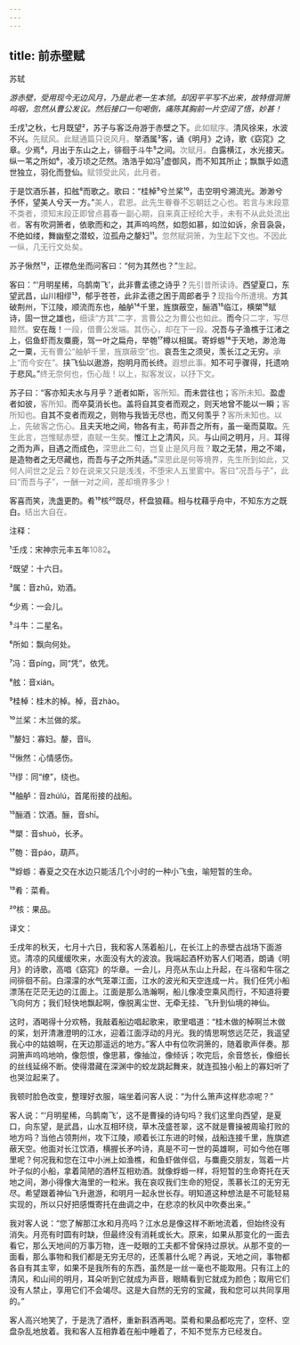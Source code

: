 ```yaml
---
---
---
```

title: 前赤壁赋
---




苏轼





*游赤壁，受用现今无边风月，乃是此老一生本领。却因平平写不出来，故特借洞箫呜咽，忽然从曹公发议。然后接口一句喝倒，痛陈其胸前一片空阔了悟，妙甚！*





壬戌¹之秋，七月既望²，苏子与客泛舟游于赤壁之下。<font color=gray font-size=0.8rem>此如赋序。</font>清风徐来，水波不兴。<font color=gray font-size=0.8rem>先赋风。此赋通篇只说风月。</font>举酒属³客，诵《明月》之诗，歌《窈窕》之章。少焉⁴，月出于东山之上，徘徊于斗牛⁵之间。<font color=gray font-size=0.8rem>次赋月。</font>白露横江，水光接天。纵一苇之所如⁶，凌万顷之茫然。浩浩乎如冯⁷虚御风，而不知其所止；飘飘乎如遗世独立，羽化而登仙。<font color=gray font-size=0.8rem>赋领受此风，此月者。</font>

于是饮酒乐甚，扣舷⁸而歌之。歌曰：“桂棹⁹兮兰桨¹⁰，击空明兮溯流光。渺渺兮予怀，望美人兮天一方。”<font color=gray font-size=0.8rem>美人，君恩。此先生眷眷不忘朝廷之心也。若言与末段意不类者，须知末段正即曾点暮春一副心期，自来真正经纶大手，未有不从此处流出者。</font>客有吹洞箫者，依歌而和之，其声呜呜然，如怨如慕，如泣如诉，余音袅袅，不绝如缕，舞幽壑之潜蛟，泣孤舟之嫠妇¹¹。<font color=gray font-size=0.8rem>忽然赋洞箫，为生起下文也。不因此一纵，几无行文处矣。</font>

苏子愀然¹²，正襟危坐而问客曰：“何为其然也？”<font color=gray font-size=0.8rem>生起。</font>

客曰：“‘月明星稀，乌鹊南飞’，此非曹孟德之诗乎？<font color=gray font-size=0.8rem>先引昔所读诗。</font>西望夏口，东望武昌，山川相缪¹³，郁乎苍苍，此非孟德之困于周郎者乎？<font color=gray font-size=0.8rem>现指今所遭境。</font>方其破荆州，下江陵，顺流而东也，舳舻¹⁴千里，旌旗蔽空，酾酒¹⁵临江，横槊¹⁶赋诗，固一世之雄也，<font color=gray font-size=0.8rem>细读“方其”二字，言曹公之为曹公也如此。</font>而今<font color=gray font-size=0.8rem>只二字，写尽黯然。</font>安在哉！<font color=gray font-size=0.8rem>一段，借曹公发端。其伤心，却在下一段。</font>况吾与子渔樵于江渚之上，侣鱼虾而友麋鹿，驾一叶之扁舟，举匏¹⁷樽以相属。寄蜉蝣¹⁸于天地，渺沧海之一粟，<font color=gray font-size=0.8rem>无有曹公“舳舻千里，旌旗蔽空”也。</font>哀吾生之须臾，羡长江之无穷。<font color=gray font-size=0.8rem>承上“而今安在”。</font>挟飞仙以遨游，抱明月而长终。<font color=gray font-size=0.8rem>遐想此事。</font>知不可乎骤得，托遗响于悲风。”<font color=gray font-size=0.8rem>终无奈何也，伤心哉！以上，拟客发议，以抒下文。</font>

苏子曰：“客亦知夫水与月乎？逝者如斯，<font color=gray font-size=0.8rem>客所知。</font>而未尝往也；<font color=gray font-size=0.8rem>客所未知。</font>盈虚者如彼，<font color=gray font-size=0.8rem>客所知。</font>而卒莫消长也。盖将自其变者而观之，则天地曾不能以一瞬；<font color=gray font-size=0.8rem>客所知也。</font>自其不变者而观之，则物与我皆无尽也，而又何羡乎？<font color=gray font-size=0.8rem>客所未知也。以上，先破客之伤心。</font>且夫天地之间，物各有主，苟非吾之所有，虽一毫而莫取。<font color=gray font-size=0.8rem>先生此言，岂惟赋赤壁，直赋一生矣。</font>惟江上之清风，<font color=gray font-size=0.8rem>风。</font>与山间之明月，<font color=gray font-size=0.8rem>月。</font>耳得之而为声，目遇之而成色，<font color=gray font-size=0.8rem>深思此二句，岂复止是风月哉？</font>取之无禁，用之不竭，是造物者之无尽藏也，而吾与子之所共适。”<font color=gray font-size=0.8rem>深思此是何等境界，先生所到如此，又何人间世之足云？妙在说来又只是浅浅，不堕宋人五里雾中。客曰“况吾与子”，此曰“而吾与子”，一酬一对之间，差却境界多少！</font>

客喜而笑，洗盏更酌。肴¹⁹核²⁰既尽，杯盘狼藉。相与枕藉乎舟中，不知东方之既白。<font color=gray font-size=0.8rem>结出大自在。</font>

注释：

¹壬戌：宋神宗元丰五年<font color=gray font-size=0.8rem>1082</font>。

²既望：十六日。

³属：音zhǔ，劝酒。

⁴少焉：一会儿。

⁵斗牛：二星名。

⁶所如：飘向何处。

⁷冯：音píng，同“凭”，依凭。

⁸舷：音xián。

⁹桂棹：桂木的棹。棹，音zhào。

¹⁰兰桨：木兰做的浆。

¹¹嫠妇：寡妇。嫠，音lí。

¹²愀然：心情感伤。

¹³缪：同“缭”，绕也。

¹⁴舳舻：音zhúlú，首尾衔接的战船。

¹⁵酾酒：饮酒。酾，音shī。

¹⁶槊：音shuò，长矛。

¹⁷匏：音páo，葫芦。

¹⁸蜉蝣：春夏之交在水边只能活几个小时的一种小飞虫，喻短暂的生命。

¹⁹肴：菜肴。

²⁰核：果品。

译文：

壬戌年的秋天，七月十六日，我和客人荡着船儿，在长江上的赤壁古战场下面游览。清凉的风缓缓吹来，水面没有大的波浪。我端起酒杯劝客人们喝酒，朗诵《明月》的诗歌，高唱《窈窕》的华章。一会儿，月亮从东山上升起，在斗宿和牛宿之间徘徊不前。白濛濛的水气笼罩江面，江水的波光和天空连成一片。我们任凭小船漂荡在茫茫无边的江面上。江面是那么浩瀚啊，船儿像凌空乘风而行，不知道将要飞向何方；我们轻快地飘起啊，像脱离尘世、无牵无挂、飞升到仙境的神仙。

这时，酒喝得十分欢畅，我敲着船边唱起歌来，歌里唱道：“桂木做的棹啊兰木做的桨，划开清澈澄明的江水，迎着江面浮动的月光。我的情思啊悠远茫茫，我遥望我心中的姑娘啊，在天边那遥远的地方。”客人中有位吹洞箫的，随着歌声伴奏。那洞箫声呜呜地响，像怨恨，像思慕，像抽泣，像倾诉；吹完后，余音悠长，像细长的丝线延绵不断。使得潜藏在深渊中的蛟龙跳起舞来，就连孤独小船上的寡妇听了也哭泣起来了。

我顿时脸色改变，整理好衣服，端坐着问客人说：“为什么箫声这样悲凉呢？”

客人说：“‘月明星稀，乌鹊南飞’，这不是曹操的诗句吗？我们这里向西望，是夏口，向东望，是武昌，山水互相环绕，草木茂盛苍翠，这不就是曹操被周瑜打败的地方吗？当他占领荆州，攻下江陵，顺着长江东进的时候，战船连接千里，旌旗遮蔽天空。他面对长江饮酒，横握长矛吟诗，真是不可一世的英雄啊，可如今他在哪里呢？何况我和您在江中小洲上如渔樵，和鱼虾做伴侣，与麋鹿交朋友，驾着一片叶子似的小船，拿着简陋的酒杯互相劝酒。就像蜉蝣一样，将短暂的生命寄托在天地之间，渺小得像大海里的一粒米。我在哀叹我们生命的短促，羡慕长江的无穷无尽。希望跟着神仙飞升遨游，和明月一起永世长存。明知道这种想法是不可能轻易实现的，所以只好把感慨寄托在曲调之中，在悲凉的秋风中吹奏出来。”

我对客人说：“您了解那江水和月亮吗？江水总是像这样不断地流着，但始终没有消失。月亮有时圆有时缺，但最终没有消耗或长大。原来，如果从那变化的一面去看它，那么天地间的万事万物，连一眨眼的工夫都不曾保持过原状。从那不变的一面看，那么事物和我们都是无穷无尽的，还羡慕什么呢？再说，天地之间，事物都各自有其主宰，如果不是我所有的东西，虽然是一丝一毫也不能取用。只有江上的清风，和山间的明月，耳朵听到它就成为声音，眼睛看到它就成为颜色；取用它们没有人禁止，享用它们不会竭尽。这是大自然的无穷的宝藏，我和您可以共同享用的。”

客人高兴地笑了，于是洗了酒杯，重新斟酒再喝。菜肴和果品都吃完了，空杯、空盘杂乱地放着。我和客人互相靠着在船中睡着了，不知不觉东方已经发白。